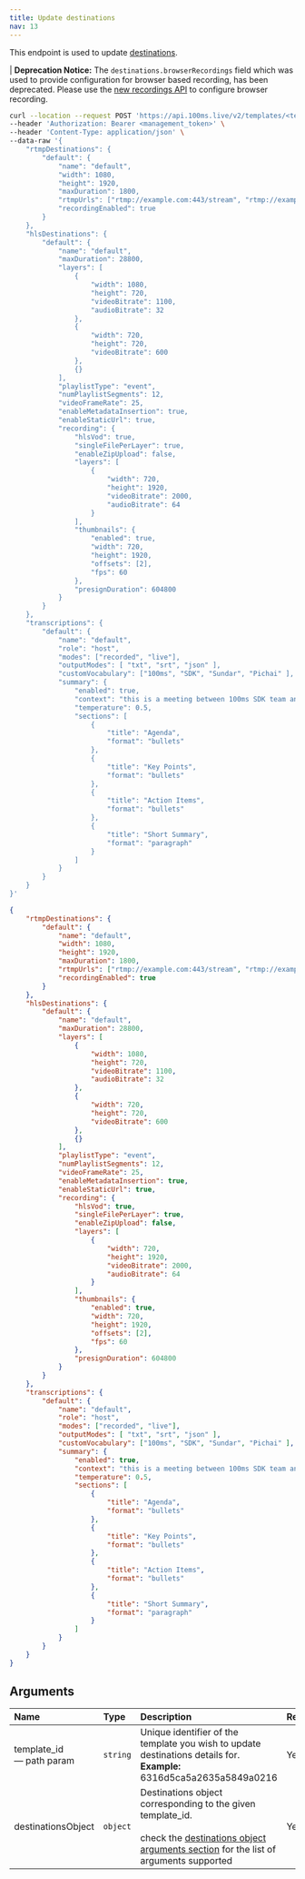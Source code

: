 ```yaml
---
title: Update destinations
nav: 13
---
```


This endpoint is used to update [destinations](/server-side/v2/policy/create-template-via-api#destinations-object).

| **Deprecation Notice:** The `destinations.browserRecordings` field which was used to provide configuration for browser based recording, has been deprecated. Please use the [new recordings API](/server-side/v2/policy/configure-recordings) to configure browser recording.

<PostRequest title="https://api.100ms.live/v2/templates/<template_id>/destinations" />

<Request id="req-0">

```bash
curl --location --request POST 'https://api.100ms.live/v2/templates/<template_id>/destinations' \
--header 'Authorization: Bearer <management_token>' \
--header 'Content-Type: application/json' \
--data-raw '{
    "rtmpDestinations": {
        "default": {
            "name": "default",
            "width": 1080,
            "height": 1920,
            "maxDuration": 1800,
            "rtmpUrls": ["rtmp://example.com:443/stream", "rtmp://example.net/live"],
            "recordingEnabled": true
        }
    },
    "hlsDestinations": {
        "default": {
            "name": "default",
            "maxDuration": 28800,
            "layers": [
                {
                    "width": 1080,
                    "height": 720,
                    "videoBitrate": 1100,
                    "audioBitrate": 32
                },
                {
                    "width": 720,
                    "height": 720,
                    "videoBitrate": 600
                },
                {}
            ],
            "playlistType": "event",
            "numPlaylistSegments": 12,
            "videoFrameRate": 25,
            "enableMetadataInsertion": true,
            "enableStaticUrl": true,
            "recording": {
                "hlsVod": true,
                "singleFilePerLayer": true,
                "enableZipUpload": false,
                "layers": [
                    {
                        "width": 720,
                        "height": 1920,
                        "videoBitrate": 2000,
                        "audioBitrate": 64
                    }
                ],
                "thumbnails": {
                    "enabled": true,
                    "width": 720,
                    "height": 1920,
                    "offsets": [2],
                    "fps": 60
                },
                "presignDuration": 604800
            }
        }
    },
    "transcriptions": {
        "default": {
            "name": "default",
            "role": "host",
            "modes": ["recorded", "live"],
            "outputModes": [ "txt", "srt", "json" ],
            "customVocabulary": ["100ms", "SDK", "Sundar", "Pichai" ],
            "summary": {
                "enabled": true,
                "context": "this is a meeting between 100ms SDK team and a user representative",
                "temperature": 0.5,
                "sections": [
                    {
                        "title": "Agenda",
                        "format": "bullets"
                    },
                    {
                        "title": "Key Points",
                        "format": "bullets"
                    },
                    {
                        "title": "Action Items",
                        "format": "bullets"
                    },
                    {
                        "title": "Short Summary",
                        "format": "paragraph"
                    }
                ]
            }
        }
    }
}'
```

</Request>

<ResponseBox id="res-0" status="200 OK">

```json
{
    "rtmpDestinations": {
        "default": {
            "name": "default",
            "width": 1080,
            "height": 1920,
            "maxDuration": 1800,
            "rtmpUrls": ["rtmp://example.com:443/stream", "rtmp://example.net/live"],
            "recordingEnabled": true
        }
    },
    "hlsDestinations": {
        "default": {
            "name": "default",
            "maxDuration": 28800,
            "layers": [
                {
                    "width": 1080,
                    "height": 720,
                    "videoBitrate": 1100,
                    "audioBitrate": 32
                },
                {
                    "width": 720,
                    "height": 720,
                    "videoBitrate": 600
                },
                {}
            ],
            "playlistType": "event",
            "numPlaylistSegments": 12,
            "videoFrameRate": 25,
            "enableMetadataInsertion": true,
            "enableStaticUrl": true,
            "recording": {
                "hlsVod": true,
                "singleFilePerLayer": true,
                "enableZipUpload": false,
                "layers": [
                    {
                        "width": 720,
                        "height": 1920,
                        "videoBitrate": 2000,
                        "audioBitrate": 64
                    }
                ],
                "thumbnails": {
                    "enabled": true,
                    "width": 720,
                    "height": 1920,
                    "offsets": [2],
                    "fps": 60
                },
                "presignDuration": 604800
            }
        }
    },
    "transcriptions": {
        "default": {
            "name": "default",
            "role": "host",
            "modes": ["recorded", "live"],
            "outputModes": [ "txt", "srt", "json" ],
            "customVocabulary": ["100ms", "SDK", "Sundar", "Pichai" ],
            "summary": {
                "enabled": true,
                "context": "this is a meeting between 100ms SDK team and a user representative",
                "temperature": 0.5,
                "sections": [
                    {
                        "title": "Agenda",
                        "format": "bullets"
                    },
                    {
                        "title": "Key Points",
                        "format": "bullets"
                    },
                    {
                        "title": "Action Items",
                        "format": "bullets"
                    },
                    {
                        "title": "Short Summary",
                        "format": "paragraph"
                    }
                ]
            }
        }
    }
}
```

</ResponseBox>

## Arguments

| Name                           | Type     | Description                                                                                                                                                                                                                     | Required |
| :----------------------------- | :------- | :------------------------------------------------------------------------------------------------------------------------------------------------------------------------------------------------------------------------------ | :------- |
| template_id <br/> — path param | `string` | Unique identifier of the template you wish to update destinations details for. <br/> **Example:** 6316d5ca5a2635a5849a0216                                                                                                      | Yes      |
| destinationsObject <br/>       | `object` | Destinations object corresponding to the given template_id. <br/><br/>check the [destinations object arguments section](/server-side/v2/policy/create-template-via-api#destinations-object) for the list of arguments supported | Yes      |
